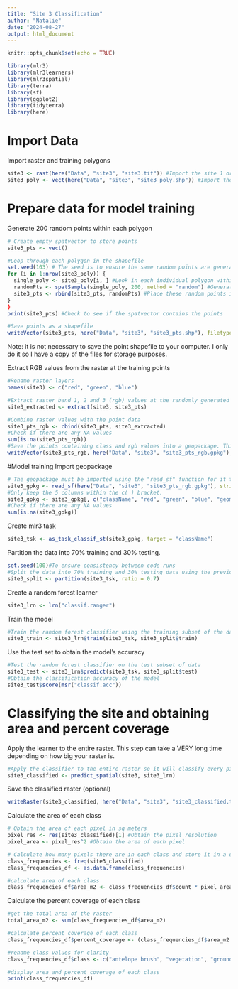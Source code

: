 ```yaml
---
title: "Site 3 Classification"
author: "Natalie"
date: "2024-08-27"
output: html_document
---
```


```r
knitr::opts_chunk$set(echo = TRUE)
```

```r
library(mlr3)
library(mlr3learners)
library(mlr3spatial)
library(terra)
library(sf)
library(ggplot2)
library(tidyterra)
library(here)
```
# Import Data
Import raster and training polygons
```r
site3 <- rast(here("Data", "site3", "site3.tif")) #Import the site 1 orthomosaic
site3_poly <- vect(here("Data", "site3", "site3_poly.shp")) #Import the site 1 training polygons
```

# Prepare data for model training
Generate 200 random points within each polygon
```r
# Create empty spatvector to store points
site3_pts <- vect()
```

```r
#Loop through each polygon in the shapefile
set.seed(103) # The seed is to ensure the same random points are generated each time. The "randomness" refers to the locations where the points are located.
for (i in 1:nrow(site3_poly)) {
  single_poly <- site3_poly[i, ] #Look in each individual polygon within the training polygons provided
  randomPts <- spatSample(single_poly, 200, method = "random") #Generate 200 randomly placed points within each polygon
  site3_pts <- rbind(site3_pts, randomPts) #Place these random points into the previously created empty spatvector
}
}
print(site3_pts) #Check to see if the spatvector contains the points 
```

```r
#Save points as a shapefile
writeVector(site3_pts, here("Data", "site3", "site3_pts.shp"), filetype = "ESRI Shapefile", overwrite=T) #can omit
```
Note: it is not necessary to save the point shapefile to your computer. I only do it so I have a copy of the files for storage purposes. 

Extract RGB values from the raster at the training points
```r
#Rename raster layers
names(site3) <- c("red", "green", "blue")
```

```r
#Extract raster band 1, 2 and 3 (rgb) values at the randomly generated points
site3_extracted <- extract(site3, site3_pts)
```

```r
#Combine raster values with the point data
site3_pts_rgb <- cbind(site3_pts, site3_extracted)
#Check if there are any NA values
sum(is.na(site3_pts_rgb))
#Save the points containing class and rgb values into a geopackage. This can be omitted. 
writeVector(site3_pts_rgb, here("Data", "site3", "site3_pts_rgb.gpkg"), filetype = "GPKG", overwrite = T) #can omit
```

#Model training
Import geopackage
```r
# The geopackage must be imported using the "read_sf" function for it to work with the classifier
site3_gpkg <- read_sf(here("Data", "site3", "site3_pts_rgb.gpkg"), stringsAsFactors = T)
#Only keep the 5 columns within the c( ) bracket. 
site3_gpkg <- site3_gpkg[, c("className", "red", "green", "blue", "geom")]
#Check if there are any NA values
sum(is.na(site3_gpkg))
```

Create mlr3 task
```r
site3_tsk <- as_task_classif_st(site3_gpkg, target = "className")
```

Partition the data into 70% training and 30% testing.
```r
set.seed(100)#To ensure consistency between code runs
#Split the data into 70% training and 30% testing data using the previously created task
site3_split <- partition(site3_tsk, ratio = 0.7)
```

Create a random forest learner 
```r
site3_lrn <- lrn("classif.ranger")
```

Train the model
```r
#Train the random forest classifier using the training subset of the data
site3_train <- site3_lrn$train(site3_tsk, site3_split$train)
```

Use the test set to obtain the model's accuracy
```r
#Test the random forest classifier on the test subset of data
site3_test <- site3_lrn$predict(site3_tsk, site3_split$test)
#Obtain the classification accuracy of the model
site3_test$score(msr("classif.acc"))
```

# Classifying the site and obtaining area and percent coverage 

Apply the learner to the entire raster. This step can take a VERY long time depending on how big your raster is. 
```r
#Apply the classifier to the entire raster so it will classify every pixel based on its rgb values 
site3_classified <- predict_spatial(site3, site3_lrn)
```
Save the classified raster (optional)
```r
writeRaster(site3_classified, here("Data", "site3", "site3_classified.tif"))
```

Calculate the area of each class
```r
# Obtain the area of each pixel in sq meters
pixel_res <- res(site3_classified)[1] #Obtain the pixel resolution
pixel_area <- pixel_res^2 #Obtain the area of each pixel
```

```r
# Calculate how many pixels there are in each class and store it in a dataframe
class_frequencies <- freq(site3_classified) 
class_frequencies_df <- as.data.frame(class_frequencies)
```

```r
#calculate area of each class
class_frequencies_df$area_m2 <- class_frequencies_df$count * pixel_area
```

Calculate the percent coverage of each class
```r
#get the total area of the raster
total_area_m2 <- sum(class_frequencies_df$area_m2)
```

```r
#calculate percent coverage of each class
class_frequencies_df$percent_coverage <- (class_frequencies_df$area_m2 / total_area_m2) * 100
```

```r
#rename class values for clarity
class_frequencies_df$class <- c("antelope brush", "vegetation", "ground")
```

```r
#display area and percent coverage of each class
print(class_frequencies_df)
```

